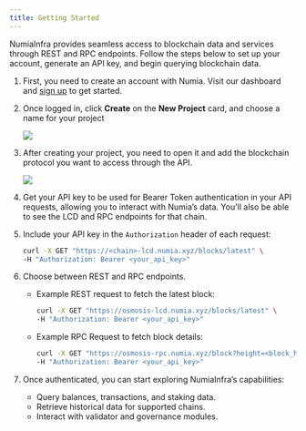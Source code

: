 ```yaml
---
title: Getting Started
---
```


NumiaInfra provides seamless access to blockchain data and services through REST and RPC endpoints. Follow the steps below to set up your account, generate an API key, and begin querying blockchain data.

1. First, you need to create an account with Numia. Visit our dashboard and [sign up](https://app.numia.xyz/login) to get started. 
2. Once logged in, click **Create** on the **New Project** card, and choose a name for your project
    
    <Image 
    src="/media/api/create-project.gif"
    />
    
3. After creating your project, you need to open it and add the blockchain protocol you want to access through the API. 
    
    <Image 
    src="/media/api/add-protocol.gif"
    />
4. Get your API key to be used for Bearer Token authentication in your API requests, allowing you to interact with Numia’s data. You'll also be able to see the LCD and RPC endpoints for that chain. 

5. Include your API key in the `Authorization` header of each request:

    ```bash
    curl -X GET "https://<chain>-lcd.numia.xyz/blocks/latest" \
    -H "Authorization: Bearer <your_api_key>"
    ```

6. Choose between REST and RPC endpoints. 
    - Example REST request to fetch the latest block:
        ```bash
        curl -X GET "https://osmosis-lcd.numia.xyz/blocks/latest" \
        -H "Authorization: Bearer <your_api_key>"
        ```

    - Example RPC Request to fetch block details:
        ```bash
        curl -X GET "https://osmosis-rpc.numia.xyz/block?height=<block_height>" \
        -H "Authorization: Bearer <your_api_key>"
        ```

7.  Once authenticated, you can start exploring NumiaInfra’s capabilities:
    - Query balances, transactions, and staking data.
    - Retrieve historical data for supported chains.
    - Interact with validator and governance modules.